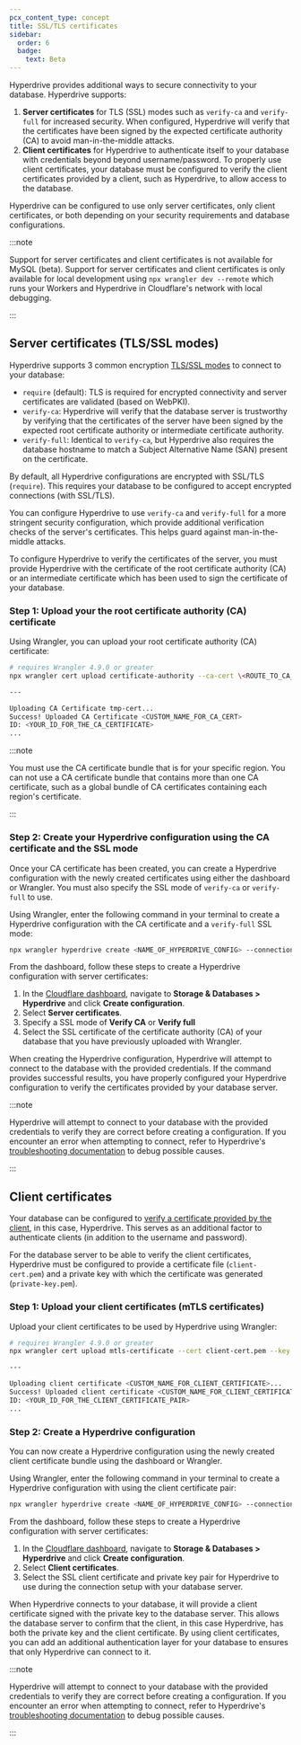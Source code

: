 ```yaml
---
pcx_content_type: concept
title: SSL/TLS certificates
sidebar:
  order: 6
  badge:
    text: Beta
---
```



Hyperdrive provides additional ways to secure connectivity to your database. Hyperdrive supports:

1. **Server certificates** for TLS (SSL) modes such as `verify-ca` and `verify-full` for increased security. When configured, Hyperdrive will verify that the certificates have been signed by the expected certificate authority (CA) to avoid man-in-the-middle attacks.
2. **Client certificates** for Hyperdrive to authenticate itself to your database with credentials beyond beyond username/password. To properly use client certificates, your database must be configured to verify the client certificates provided by a client, such as Hyperdrive, to allow access to the database.

Hyperdrive can be configured to use only server certificates, only client certificates, or both depending on your security requirements and database configurations.

:::note

Support for server certificates and client certificates is not available for MySQL (beta). Support for server certificates and client certificates is only available for local development using `npx wrangler dev --remote` which runs your Workers and Hyperdrive in Cloudflare's network with local debugging.

:::

## Server certificates (TLS/SSL modes)

Hyperdrive supports 3 common encryption [TLS/SSL modes](https://www.postgresql.org/docs/current/libpq-ssl.html) to connect to your database:

- `require` (default): TLS is required for encrypted connectivity and server certificates are validated (based on WebPKI).
- `verify-ca`: Hyperdrive will verify that the database server is trustworthy by verifying that the certificates of the server have been signed by the expected root certificate authority or intermediate certificate authority.
- `verify-full`: Identical to `verify-ca`, but Hyperdrive also requires the database hostname to match a Subject Alternative Name (SAN) present on the certificate.

By default, all Hyperdrive configurations are encrypted with SSL/TLS (`require`). This requires your database to be configured to accept encrypted connections (with SSL/TLS).

You can configure Hyperdrive to use `verify-ca` and `verify-full` for a more stringent security configuration, which provide additional verification checks of the server's certificates. This helps guard against man-in-the-middle attacks.

To configure Hyperdrive to verify the certificates of the server, you must provide Hyperdrive with the certificate of the root certificate authority (CA) or an intermediate certificate which has been used to sign the certificate of your database.

### Step 1: Upload your the root certificate authority (CA) certificate

Using Wrangler, you can upload your root certificate authority (CA) certificate:

```bash
# requires Wrangler 4.9.0 or greater
npx wrangler cert upload certificate-authority --ca-cert \<ROUTE_TO_CA_PEM_FILE\>.pem --name \<CUSTOM_NAME_FOR_CA_CERT\>

---

Uploading CA Certificate tmp-cert...
Success! Uploaded CA Certificate <CUSTOM_NAME_FOR_CA_CERT>
ID: <YOUR_ID_FOR_THE_CA_CERTIFICATE>
...
```

:::note

You must use the CA certificate bundle that is for your specific region. You can not use a CA certificate bundle that contains more than one CA certificate, such as a global bundle of CA certificates containing each region's certificate.

:::

### Step 2: Create your Hyperdrive configuration using the CA certificate and the SSL mode

Once your CA certificate has been created, you can create a Hyperdrive configuration with the newly created certificates using either the dashboard or Wrangler. You must also specify the SSL mode of `verify-ca` or `verify-full` to use.

<Tabs>

<TabItem label="Wrangler">

Using Wrangler, enter the following command in your terminal to create a Hyperdrive configuration with the CA certificate and a `verify-full` SSL mode:

```bash
npx wrangler hyperdrive create <NAME_OF_HYPERDRIVE_CONFIG> --connection-string="postgres://user:password@HOSTNAME_OR_IP_ADDRESS:PORT/database_name" --ca-certificate-id <YOUR_CA_CERT_ID> --sslmode verify-full
```
</TabItem>

<TabItem label="Dashboard">

From the dashboard, follow these steps to create a Hyperdrive configuration with server certificates:

1. In the [Cloudflare dashboard](https://dash.cloudflare.com/?to=/:account/workers/hyperdrive), navigate to **Storage & Databases > Hyperdrive** and click **Create configuration**.
2. Select **Server certificates**.
3. Specify a SSL mode of **Verify CA** or **Verify full**
4. Select the SSL certificate of the certificate authority (CA) of your database that you have previously uploaded with Wrangler.

</TabItem>

</Tabs>



When creating the Hyperdrive configuration, Hyperdrive will attempt to connect to the database with the provided credentials. If the command provides successful results, you have properly configured your Hyperdrive configuration to verify the certificates provided by your database server.

:::note

Hyperdrive will attempt to connect to your database with the provided credentials to verify they are correct before creating a configuration. If you encounter an error when attempting to connect, refer to Hyperdrive's [troubleshooting documentation](/hyperdrive/observability/troubleshooting/) to debug possible causes.

:::

## Client certificates

Your database can be configured to [verify a certificate provided by the client](https://www.postgresql.org/docs/current/libpq-ssl.html#LIBPQ-SSL-CLIENTCERT), in this case, Hyperdrive. This serves as an additional factor to authenticate clients (in addition to the username and password).

For the database server to be able to verify the client certificates, Hyperdrive must be configured to provide a certificate file (`client-cert.pem`) and a private key with which the certificate was generated (`private-key.pem`).

### Step 1: Upload your client certificates (mTLS certificates)

Upload your client certificates to be used by Hyperdrive using Wrangler:

```bash
# requires Wrangler 4.9.0 or greater
npx wrangler cert upload mtls-certificate --cert client-cert.pem --key client-key.pem --name <CUSTOM_NAME_FOR_CLIENT_CERTIFICATE>

---

Uploading client certificate <CUSTOM_NAME_FOR_CLIENT_CERTIFICATE>...
Success! Uploaded client certificate <CUSTOM_NAME_FOR_CLIENT_CERTIFICATE>
ID: <YOUR_ID_FOR_THE_CLIENT_CERTIFICATE_PAIR>
...
```

### Step 2: Create a Hyperdrive configuration

You can now create a Hyperdrive configuration using the newly created client certificate bundle using the dashboard or Wrangler.


<Tabs>

<TabItem label="Wrangler">

Using Wrangler, enter the following command in your terminal to create a Hyperdrive configuration with using the client certificate pair:

```bash
npx wrangler hyperdrive create <NAME_OF_HYPERDRIVE_CONFIG> --connection-string="postgres://user:password@HOSTNAME_OR_IP_ADDRESS:PORT/database_name" --mtls-certificate-id <YOUR_CLIENT_CERT_PAIR_ID>
```
</TabItem>

<TabItem label="Dashboard">

From the dashboard, follow these steps to create a Hyperdrive configuration with server certificates:

1. In the [Cloudflare dashboard](https://dash.cloudflare.com/?to=/:account/workers/hyperdrive), navigate to **Storage & Databases > Hyperdrive** and click **Create configuration**.
2. Select **Client certificates**.
3. Select the SSL client certificate and private key pair for Hyperdrive to use during the connection setup with your database server.

</TabItem>

</Tabs>


When Hyperdrive connects to your database, it will provide a client certificate signed with the private key to the database server. This allows the database server to confirm that the client, in this case Hyperdrive, has both the private key and the client certificate. By using client certificates, you can add an additional authentication layer for your database to ensures that only Hyperdrive can connect to it.

:::note

Hyperdrive will attempt to connect to your database with the provided credentials to verify they are correct before creating a configuration. If you encounter an error when attempting to connect, refer to Hyperdrive's [troubleshooting documentation](/hyperdrive/observability/troubleshooting/) to debug possible causes.

:::